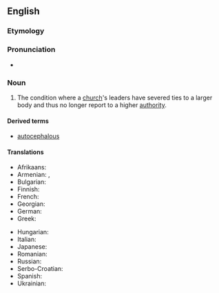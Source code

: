 ==English==

===Etymology===
{{affix|en|autocephalous|-y}}

===Pronunciation===
* {{IPA|/ˌɔːtəˈsɛfəli/|lang=en}}

===Noun===
{{en-noun|~|autocephalies}}

# {{lb|en|Christianity}} The condition where a [[church]]'s leaders have severed ties to a larger body and thus no longer report to a higher [[authority]].

====Derived terms====
* [[autocephalous]]

====Translations====
{{trans-top|the organisational independence of a church}}
* Afrikaans: {{t|af|outokefalie}}
* Armenian: {{t+|hy|ինքնագլխություն}}, {{t|hy|ավտոկեֆալություն}}
* Bulgarian: {{t-needed|bg}}
* Finnish: {{t+|fi|autokefalia}}
* French: {{t|fr|autocéphalie}}
* Georgian: {{t|ka|ავტოკეფალია|sc=Geor}}
* German: {{t+|de|Autokephalie|f}}
* Greek: {{t+|el|αυτοκεφαλία|f|sc=Grek}}
{{trans-mid}}
* Hungarian: {{t|hu|autokefália}}
* Italian: {{t-needed|it}}
* Japanese: {{t-needed|ja}}
* Romanian: {{t-needed|ro}}
* Russian: {{t+|ru|автокефалия|f|sc=Cyrl}}
* Serbo-Croatian: {{t-needed|sh}}
* Spanish: {{t-needed|es}}
* Ukrainian: {{t|uk|автокефалія|f|sc=Cyrl}}
{{trans-bottom}}